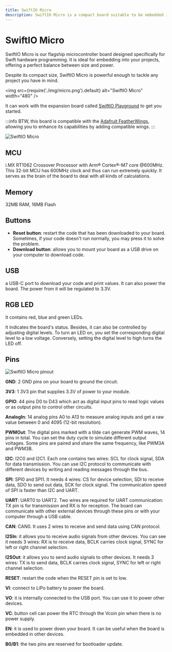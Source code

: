 ```yaml
---
title: SwiftIO Micro
description: SwiftIO Micro is a compact board suitable to be embedded in all your designs.
---
```


# SwiftIO Micro

SwiftIO Micro is our flagship microcontroller board designed specifically for Swift hardware programming. It is ideal for embedding into your projects, offering a perfect balance between size and power.

Despite its compact size, SwiftIO Micro is powerful enough to tackle any project you have in mind.

<img
  src={require('./img/micro.png').default}
  alt="SwiftIO Micro" width="480"
/>

It can work with the expansion board called [SwiftIO Playground](./swiftio-playground) to get you started.


:::info
BTW, this board is compatible with the [Adafruit FeatherWings](https://learn.adafruit.com/adafruit-feather/featherwings), allowing you to enhance its capabilities by adding compatible wings.
:::

![SwiftIO Micro](img/MicroParts.png)


## MCU

i.MX RT1062 Crossover Processor with Arm® Cortex®-M7 core @600MHz. This 32-bit MCU has 600MHz clock and thus can run extremely quickly. It serves as the brain of the board to deal with all kinds of calculations.


## Memory

32MB RAM, 16MB Flash


## Buttons

- **Reset button**: restart the code that has been downloaded to your board. Sometimes, if your code doesn't run normally, you may press it to solve the problem.
- **Download button**: allows you to mount your board as a USB drive on your computer to download code. 

## USB

a USB-C port to download your code and print values. It can also power the board. The power from it will be regulated to 3.3V.

## RGB LED
It contains red, blue and green LEDs. 

It indicates the board's status. Besides, it can also be controlled by adjusting digital levels. To turn an LED on, you set the corresponding digital level to a low voltage. Conversely, setting the digital level to high turns the LED off.


## Pins

![SwiftIO Micro pinout](img/MicroPinout.png)

**GND**: 2 GND pins on your board to ground the circuit.

**3V3**: 1 3V3 pin that supplies 3.3V of power to your module.

**GPIO**: 44 pins D0 to D43 which act as digital input pins to read logic values or as output pins to control other circuits.

**AnalogIn**: 14 analog pins A0 to A13 to measure analog inputs and get a raw value between 0 and 4095 (12-bit resolution).

**PWMOut**: The digital pins marked with a tilde can generate PWM waves, 14 pins in total. You can set the duty cycle to simulate different output voltages. Some pins are paired and share the same frequency, like PWM3A and PWM3B. 

**I2C**: I2C0 and I2C1. Each one contains two wires: SCL for clock signal, SDA for data transmission. You can use I2C protocol to communicate with different devices by writing and reading messages through the bus.

**SPI**: SPI0 and SPI1. It needs 4 wires: CS for device selection, SDI to receive data, SDO to send out data, SCK for clock signal. The communication speed of SPI is faster than I2C and UART.

**UART**: UART0 to UART2. Two wires are required for UART communication: TX pin is for transmission and RX is for reception. The board can communicate with other external devices through these pins or with your computer through a USB cable.

**CAN**: CAN0. It uses 2 wires to receive and send data using CAN protocol.

**I2SIn**: it allows you to receive audio signals from other devices. You can see it needs 3 wires: RX is to receive data, BCLK carries clock signal, SYNC for left or right channel selection.

**I2SOut**: it allows you to send audio signals to other devices. It needs 3 wires: TX is to send data, BCLK carries clock signal, SYNC for left or right channel selection.

**RESET**: restart the code when the RESET pin is set to low.

**VI**: connect to LiPo battery to power the board.

**VO**: it is internally connected to the USB port. You can use it to power other devices.

**VC**: button cell can power the RTC through the Vcoin pin when there is no power supply.

**EN**: it is used to power down your board. It can be useful when the board is embedded in other devices.

**B0/B1**: the two pins are reserved for bootloader update.



